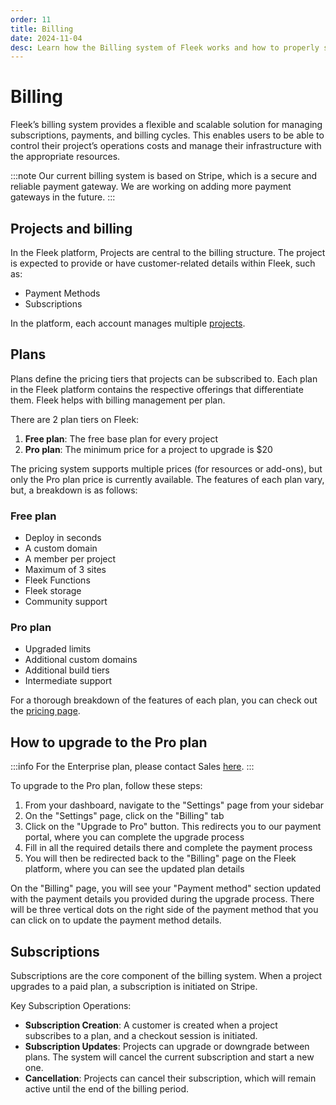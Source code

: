 ```yaml
---
order: 11
title: Billing
date: 2024-11-04
desc: Learn how the Billing system of Fleek works and how to properly setup Billing.
---
```


# Billing

Fleek’s billing system provides a flexible and scalable solution for managing subscriptions, payments, and billing cycles.
This enables users to be able to control their project’s operations costs and manage their infrastructure with the appropriate resources.

:::note
Our current billing system is based on Stripe, which is a secure and reliable payment gateway. We are working on adding more payment gateways in the future.
:::

## Projects and billing

In the Fleek platform, Projects are central to the billing structure. The project is expected to provide or have customer-related details within Fleek, such as:

- Payment Methods
- Subscriptions

In the platform, each account manages multiple [projects](https://fleek.xyz/docs/platform/projects/).

## Plans

Plans define the pricing tiers that projects can be subscribed to. Each plan in the Fleek platform contains the respective offerings that differentiate them. Fleek helps with billing management per plan.

There are 2 plan tiers on Fleek:

1. **Free plan**: The free base plan for every project
2. **Pro plan**: The minimum price for a project to upgrade is $20

The pricing system supports multiple prices (for resources or add-ons), but only the Pro plan price is currently available. The features of each plan vary, but, a breakdown is as follows:

### Free plan

- Deploy in seconds
- A custom domain
- A member per project
- Maximum of 3 sites
- Fleek Functions
- Fleek storage
- Community support

### Pro plan

- Upgraded limits
- Additional custom domains
- Additional build tiers
- Intermediate support

For a thorough breakdown of the features of each plan, you can check out the [pricing page](/pricing).

## How to upgrade to the Pro plan

:::info
For the Enterprise plan, please contact Sales [here](https://fleek.typeform.com/fleekinterest?typeform-source=fleek.xyz).
:::

To upgrade to the Pro plan, follow these steps:

1. From your dashboard, navigate to the "Settings" page from your sidebar
2. On the "Settings" page, click on the "Billing" tab
3. Click on the "Upgrade to Pro" button. This redirects you to our payment portal, where you can complete the upgrade process
4. Fill in all the required details there and complete the payment process
5. You will then be redirected back to the "Billing" page on the Fleek platform, where you can see the updated plan details

On the "Billing" page, you will see your "Payment method" section updated with the payment details you provided during the upgrade process.
There will be three vertical dots on the right side of the payment method that you can click on to update the payment method details.

## Subscriptions

Subscriptions are the core component of the billing system. When a project upgrades to a paid plan, a subscription is initiated on Stripe.

Key Subscription Operations:

- **Subscription Creation**: A customer is created when a project subscribes to a plan, and a checkout session is initiated.
- **Subscription Updates**: Projects can upgrade or downgrade between plans. The system will cancel the current subscription and start a new one.
- **Cancellation**: Projects can cancel their subscription, which will remain active until the end of the billing period.
